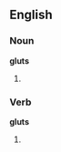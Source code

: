 ==English==

===Noun===
'''gluts'''

# {{plural of|[[glut]]}}


===Verb===
'''gluts'''

# {{third-person singular of|[[glut]]}}